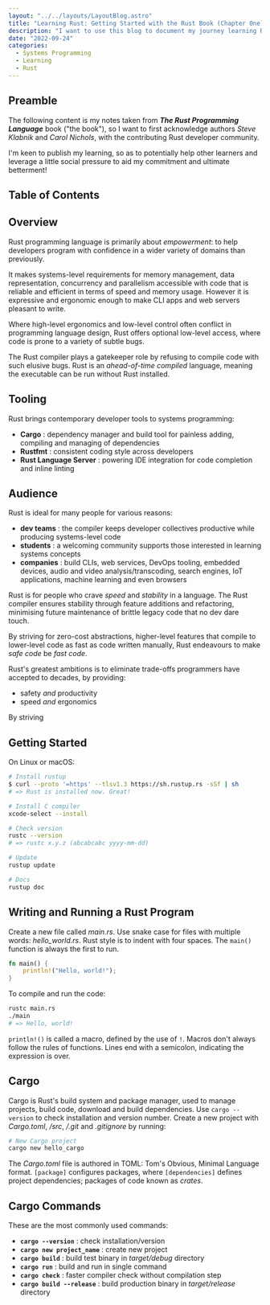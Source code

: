 ```yaml
---
layout: "../../layouts/LayoutBlog.astro"
title: "Learning Rust: Getting Started with the Rust Book (Chapter One)"
description: "I want to use this blog to document my journey learning Rust, with the ambition of broadening my skills and professional opportunities."
date: "2022-09-24"
categories:
  - Systems Programming
  - Learning
  - Rust
---
```



## Preamble

The following content is my notes taken from **_The Rust Programming Language_**<Ref id="1" /> book ("the book"), so I want to first acknowledge authors _Steve Klabnik_ and _Carol Nichols_, with the contributing Rust developer community.

I'm keen to publish my learning, so as to potentially help other learners and leverage a little social pressure to aid my commitment and ultimate betterment!

## Table of Contents

## Overview

Rust programming language is primarily about _empowerment_: to help developers program with confidence in a wider variety of domains than previously.

It makes systems-level requirements for memory management, data representation, concurrency and parallelism accessible with code that is reliable and efficient in terms of speed and memory usage. However it is expressive and ergonomic enough to make CLI apps and web servers pleasant to write.

Where high-level ergonomics and low-level control often conflict in programming language design, Rust offers optional low-level access, where code is prone to a variety of subtle bugs.

The Rust compiler plays a gatekeeper role by refusing to compile code with such elusive bugs. Rust is an _ahead-of-time compiled_ language, meaning the executable can be run without Rust installed.

## Tooling

Rust brings contemporary developer tools to systems programming:
- **Cargo** : dependency manager and build tool for painless adding, compiling and managing of dependencies
- **Rustfmt** : consistent coding style across developers
- **Rust Language Server** : powering IDE integration for code completion and inline linting

## Audience

Rust is ideal for many people for various reasons:
- **dev teams** : the compiler keeps developer collectives productive while producing systems-level code
- **students** : a welcoming community supports those interested in learning systems concepts
- **companies** : build CLIs, web services, DevOps tooling, embedded devices, audio and video analysis/transcoding, search engines, IoT applications, machine learning and even browsers

Rust is for people who crave _speed_ and _stability_ in a language. The Rust compiler ensures stability through feature additions and refactoring, minimising future maintenance of brittle legacy code that no dev dare touch.

By striving for zero-cost abstractions, higher-level features that compile to lower-level code as fast as code written manually, Rust endeavours to make _safe code_ be _fast code_.

Rust's greatest ambitions is to eliminate trade-offs programmers have accepted to decades, by providing:
- safety _and_ productivity
- speed _and_ ergonomics

By striving 

## Getting Started

On Linux or macOS:
```bash
# Install rustup
$ curl --proto '=https' --tlsv1.3 https://sh.rustup.rs -sSf | sh
# => Rust is installed now. Great!

# Install C compiler
xcode-select --install

# Check version
rustc --version
# => rustc x.y.z (abcabcabc yyyy-mm-dd)

# Update
rustup update

# Docs
rustup doc
```

## Writing and Running a Rust Program

Create a new file called _main.rs_. Use snake case for files with multiple words: _hello\_world.rs_. Rust style is to indent with four spaces. The `main()` function is always the first to run.

```rust
fn main() {
    println!("Hello, world!");
}
```

To compile and run the code:

```bash
rustc main.rs
./main
# => Hello, world!
```

`println!()` is called a macro, defined by the use of `!`. Macros don't always follow the rules of functions. Lines end with a semicolon, indicating the expression is over.

## Cargo

Cargo is Rust's build system and package manager, used to manage projects, build code, download and build dependencies.  Use `cargo --version` to check installation and version number.  Create a new project with _Cargo.toml_, _/src_, _/.git_ and _.gitignore_ by running:

```bash
# New Cargo project
cargo new hello_cargo
```

The _Cargo.toml_ file is authored in TOML: Tom's Obvious, Minimal Language format. `[package]` configures packages, where `[dependencies]` defines project dependencies; packages of code known as _crates_.

## Cargo Commands

These are the most commonly used commands:

- **`cargo --version`** : check installation/version
- **`cargo new project_name`** : create new project
- **`cargo build`** : build test binary in _target/debug_ directory
- **`cargo run`** : build and run in single command
- **`cargo check`** : faster compiler check without compilation step
- **`cargo build --release`** : build production binary in _target/release_ directory


<BlogReferences>
  <BlogReference
    id="1"
    title="The Rust Programming Language"
    author="Steve Klabnik and Carol Nichols"
    year="2019"
    month=""
    publication="Mozilla Corporation"
    url="https://doc.rust-lang.org/book/"
  />
  
</BlogReferences>
